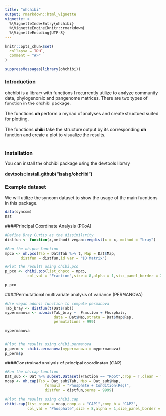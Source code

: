```yaml
---
title: "ohchibi"
output: rmarkdown::html_vignette
vignette: >
  %\VignetteIndexEntry{ohchibi}
  %\VignetteEngine{knitr::rmarkdown}
  %\VignetteEncoding{UTF-8}
---
```


```r
knitr::opts_chunk$set(
  collapse = TRUE,
  comment = "#>"
)
```

```r
suppressMessages(library(ohchibi))
```


### Introduction
ohchibi is a library with functions I recurrently utilize to analyze community data, phylogenomic and pangenome matrices. There are two types of function in the ohchibi package.<br/><br/>
The functions **oh** perform a myriad of analyses and create structued suited for plotting. <br/><br/>
The functions **chibi**   take the structure output by its corresponding **oh** function and create a plot to visualize the results. <br/><br/>

### Installation
You can install the ohchibi package using the devtools library<br/><br/>
**devtools::install_github("isaisg/ohchibi")**

### Example dataset
We will utilize the syncom dataset to show the usage of the main fucntions in this package. 
```r
data(syncom)
Dat
```

####Principal Coordinate Analysis (PCoA)
```r

#Define Bray Curtis as the dissimilarity
distfun <- function(x,method) vegan::vegdist(x = x, method = "bray")

#Run the oh.pco function
mpco <- oh.pco(Tab = Dat$Tab %>% t, Map = Dat$Map,
       distfun = distfun,id_var = "ID_Matrix")

#Plot the results using chibi.pco
p_pco <- chibi.pco(list_ohpco = mpco,
          col_val = "Fraction",size = 8,alpha = 1,size_panel_border = 2)

p_pco
```

####Permutational multivariate analysis of variance (PERMANOVA)
```r

#Use vegan adonis function to compute permanova
Tab_bray <- distfun(t(Dat$Tab))
mypermanova <- adonis(Tab_bray ~  Fraction + Phosphate,
                      data = Dat$Map,strata = Dat$Map$Rep,
                      permutations = 999)

mypermanova


#Plot the results using chibi.permanova
p_perm <- chibi.permanova(mypermanova = mypermanova)
p_perm$p 
```


####Constrained analysis of principal coordinates (CAP)
```r

#Run the oh.cap function
Dat_sub <- Dat %>% subset.Dataset(Fraction == "Root",drop = T,clean = T)
mcap <- oh.cap(Tab = Dat_sub$Tab, Map = Dat_sub$Map,
                  formula = "Phosphate + Condition(Rep)",
                  distfun = distfun,perms = 9999)

#Plot the results using chibi.cap
chibi.cap(list_ohpco = mcap,comp_a = "CAP1",comp_b = "CAP2",
          col_val = "Phosphate",size = 8,alpha = 1,size_panel_border = 2)
```
